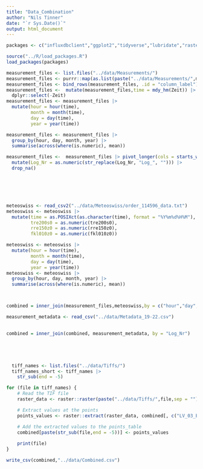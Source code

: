 ```yaml
---
title: "Data_Combination"
author: "Nils Tinner"
date: "`r Sys.Date()`"
output: html_document
---
```


```r
packages <- c("influxdbclient","ggplot2","tidyverse","lubridate","raster","dplyr","googledrive","caret","rgdal","keras")

source("../R/load_packages.R")
load_packages(packages)

```

```r
measurement_files <- list.files("../data/Measurements/")
measurement_files <- purrr::map(as.list(paste("../data/Measurements/",measurement_files,sep = "")),~read_csv(.))
measurement_files <- bind_rows(measurement_files, .id = "column_label")
measurement_files <-  mutate(measurement_files,time = mdy_hm(Zeit)) |>
  dplyr::select(-Zeit)
measurement_files <- measurement_files |>
  mutate(hour = hour(time),
         month = month(time),
         day = day(time),
         year = year(time))

measurement_files <- measurement_files |>
  group_by(hour, day, month, year) |>
  summarise(across(where(is.numeric), mean))

measurement_files <-  measurement_files |> pivot_longer(cols = starts_with("L"), names_to = "Log_Nr",values_to = "temperature") |>
  mutate(Log_Nr = as.numeric(str_replace(Log_Nr, "Log_", ""))) |>
  drop_na()







```

```r
meteoswiss <- read_csv2("../data/Meteoswiss/order_114596_data.txt")
meteoswiss <- meteoswiss |>
  mutate(time = as.POSIXct(as.character(time), format = "%Y%m%d%H%M"),
         tre200s0 = as.numeric(tre200s0),
         rre150z0 = as.numeric(rre150z0),
         fkl010z0 = as.numeric(fkl010z0))

meteoswiss <- meteoswiss |>
  mutate(hour = hour(time),
         month = month(time),
         day = day(time),
         year = year(time))
meteoswiss <- meteoswiss |>
  group_by(hour, day, month, year) |>
  summarise(across(where(is.numeric), mean))



combined = inner_join(measurement_files,meteoswiss,by = c("hour","day","month","year"))

```

```r
measurement_metadata <- read_csv("../data/Metadata_19-22.csv")
  

combined = inner_join(combined, measurement_metadata, by = "Log_Nr")






```

```r

  tiff_names <- list.files("../data/Tiffs/")
  tiff_names_short <- tiff_names |>
    str_sub(end = -5)

for (file in tiff_names) {
    # Read the TIF file
    raster_data <- raster::raster(paste("../data/Tiffs/",file,sep = ""))

    # Extract values at the points
    points_values <- raster::extract(raster_data, combined[, c("LV_03_E", "LV_03_N")])

    # Add the extracted values to the points_table
    combined[paste(str_sub(file,end = -5))] <- points_values
    
    print(file)
}

write_csv(combined,"../data/Combined.csv")


```
